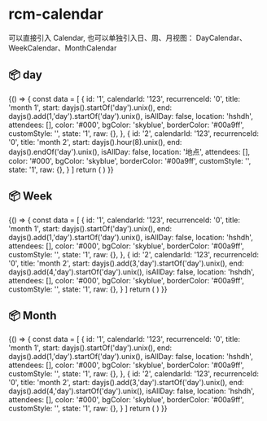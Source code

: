 # rcm-calendar

可以直接引入 Calendar, 也可以单独引入日、周、月视图： DayCalendar、WeekCalendar、MonthCalendar


## 📦 day

<Playground>
    {() => {
        const data = [
            {
            id: '1',
            calendarId: '123',
            recurrenceId: '0',
            title: 'month 1',
            start: dayjs().startOf('day').unix(),
            end: dayjs().add(1,'day').startOf('day').unix(),
            isAllDay: false,
            location: 'hshdh',
            attendees: [],
            color: '#000',
            bgColor: 'skyblue',
            borderColor: '#00a9ff',
            customStyle: '',
            state: '1',
            raw: {},
            },
            {
            id: '2',
            calendarId: '123',
            recurrenceId: '0',
            title: 'month 2',
            start: dayjs().hour(8).unix(),
            end: dayjs().endOf('day').unix(),
            isAllDay: false,
            location: '地点',
            attendees: [],
            color: '#000',
            bgColor: 'skyblue',
            borderColor: '#00a9ff',
            customStyle: '',
            state: '1',
            raw: {},
            }
        ]
        return (
             <DayCalendar 
                date={dayjs()}
                isWhichHour={"24"}
                schedules={data}
            />
        )
    }}
   
</Playground>

## 📦 Week

<Playground>
    {() => {
        const data = [
            {
            id: '1',
            calendarId: '123',
            recurrenceId: '0',
            title: 'month 1',
            start: dayjs().startOf('day').unix(),
            end: dayjs().add(1,'day').startOf('day').unix(),
            isAllDay: false,
            location: 'hshdh',
            attendees: [],
            color: '#000',
            bgColor: 'skyblue',
            borderColor: '#00a9ff',
            customStyle: '',
            state: '1',
            raw: {},
            },
            {
            id: '2',
            calendarId: '123',
            recurrenceId: '0',
            title: 'month 2',
            start: dayjs().add(3,'day').startOf('day').unix(),
            end: dayjs().add(4,'day').startOf('day').unix(),
            isAllDay: false,
            location: 'hshdh',
            attendees: [],
            color: '#000',
            bgColor: 'skyblue',
            borderColor: '#00a9ff',
            customStyle: '',
            state: '1',
            raw: {},
            }
        ]
        return (
             <Calendar 
                date={dayjs()}
                viewType={'week'}
                isWhichHour={"24"}
                schedules={data}
            />
        )
    }}
   
</Playground>

## 📦 Month

<Playground>
    {() => {
        const data = [
            {
            id: '1',
            calendarId: '123',
            recurrenceId: '0',
            title: 'month 1',
            start: dayjs().startOf('day').unix(),
            end: dayjs().add(1,'day').startOf('day').unix(),
            isAllDay: false,
            location: 'hshdh',
            attendees: [],
            color: '#000',
            bgColor: 'skyblue',
            borderColor: '#00a9ff',
            customStyle: '',
            state: '1',
            raw: {},
            },
            {
            id: '2',
            calendarId: '123',
            recurrenceId: '0',
            title: 'month 2',
            start: dayjs().add(3,'day').startOf('day').unix(),
            end: dayjs().add(4,'day').startOf('day').unix(),
            isAllDay: false,
            location: 'hshdh',
            attendees: [],
            color: '#000',
            bgColor: 'skyblue',
            borderColor: '#00a9ff',
            customStyle: '',
            state: '1',
            raw: {},
            }
        ]
        return (
             <MonthCalendar 
                date={dayjs()}
                viewType={'week'}
                isWhichHour={"24"}
                schedules={data}
                isVisibleSolar2lunar={true}
            />
        )
    }}
   
</Playground>






